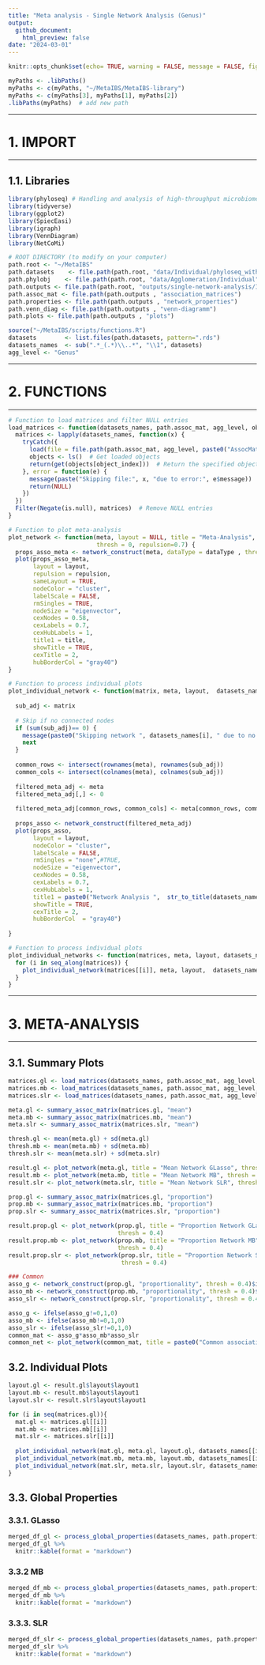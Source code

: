 ```yaml
---
title: "Meta analysis - Single Network Analysis (Genus)"
output: 
  github_document:
    html_preview: false
date: "2024-03-01"
---
```


```r
knitr::opts_chunk$set(echo= TRUE, warning = FALSE, message = FALSE, fig.path="../../../outputs/single-network-analysis/Individual/plots/Genus/") 
```

```r
myPaths <- .libPaths()
myPaths <- c(myPaths, "~/MetaIBS/MetaIBS-library")
myPaths <- c(myPaths[3], myPaths[1], myPaths[2])
.libPaths(myPaths)  # add new path
```

***********
# 1. IMPORT
***********

## 1.1. Libraries

```r
library(phyloseq) # Handling and analysis of high-throughput microbiome census data.
library(tidyverse)
library(ggplot2)
library(SpiecEasi)
library(igraph)
library(VennDiagram)
library(NetCoMi)
```

```r
# ROOT DIRECTORY (to modify on your computer)
path.root <- "~/MetaIBS"
path.datasets    <- file.path(path.root, "data/Individual/phyloseq_without_tree")
path.phylobj    <- file.path(path.root, "data/Agglomeration/Individual")
path.outputs <- file.path(path.root, "outputs/single-network-analysis/Individual")
path.assoc_mat <- file.path(path.outputs , "association_matrices")
path.properties <- file.path(path.outputs , "network_properties")
path.venn_diag <- file.path(path.outputs , "venn-diagramm")
path.plots <- file.path(path.outputs , "plots")

source("~/MetaIBS/scripts/functions.R")
datasets        <- list.files(path.datasets, pattern=".rds")
datasets_names  <- sub(".*_(.*)\\..*", "\\1", datasets)
agg_level <- "Genus"
```

**************
# 2. FUNCTIONS
**************

```r
# Function to load matrices and filter NULL entries
load_matrices <- function(datasets_names, path.assoc_mat, agg_level, object_index) {
  matrices <- lapply(datasets_names, function(x) {
    tryCatch({
      load(file = file.path(path.assoc_mat, agg_level, paste0("AssocMat_", x, ".RData")))
      objects <- ls()  # Get loaded objects
      return(get(objects[object_index]))  # Return the specified object
    }, error = function(e) {
      message(paste("Skipping file:", x, "due to error:", e$message))
      return(NULL)
    })
  })
  Filter(Negate(is.null), matrices)  # Remove NULL entries
}

# Function to plot meta-analysis
plot_network <- function(meta, layout = NULL, title = "Meta-Analysis", dataType = "condDependence", 
                         thresh = 0, repulsion=0.7) {
  props_asso_meta <- network_construct(meta, dataType = dataType , thresh = thresh)
  plot(props_asso_meta,
       layout = layout,
       repulsion = repulsion,
       sameLayout = TRUE,
       nodeColor = "cluster",
       labelScale = FALSE,
       rmSingles = TRUE,
       nodeSize = "eigenvector",
       cexNodes = 0.58,
       cexLabels = 0.7,
       cexHubLabels = 1,
       title1 = title,
       showTitle = TRUE,
       cexTitle = 2,
       hubBorderCol = "gray40")
}

# Function to process individual plots
plot_individual_network <- function(matrix, meta, layout,  datasets_names, method) {
  
  sub_adj <- matrix
  
  # Skip if no connected nodes
  if (sum(sub_adj)== 0) {
    message(paste0("Skipping network ", datasets_names[i], " due to no connected nodes."))
    next
  }
  
  common_rows <- intersect(rownames(meta), rownames(sub_adj))
  common_cols <- intersect(colnames(meta), colnames(sub_adj))
  
  filtered_meta_adj <- meta
  filtered_meta_adj[,] <- 0
  
  filtered_meta_adj[common_rows, common_cols] <- meta[common_rows, common_cols] * (sub_adj[common_rows, common_cols] != 0)
  
  props_asso <- network_construct(filtered_meta_adj)
  plot(props_asso,
       layout = layout,
       nodeColor = "cluster",
       labelScale = FALSE,
       rmSingles = "none",#TRUE,
       nodeSize = "eigenvector",
       cexNodes = 0.58,
       cexLabels = 0.7,
       cexHubLabels = 1,
       title1 = paste0("Network Analysis ",  str_to_title(datasets_names)," ",method),
       showTitle = TRUE,
       cexTitle = 2,
       hubBorderCol  = "gray40")
  
}

# Function to process individual plots
plot_individual_networks <- function(matrices, meta, layout, datasets_names, method) {
  for (i in seq_along(matrices)) {
    plot_individual_network(matrices[[i]], meta, layout,  datasets_names[[i]], method)
  }
}
```

******************
# 3. META-ANALYSIS
******************

## 3.1. Summary Plots

```r

matrices.gl <- load_matrices(datasets_names, path.assoc_mat, agg_level, 1)
matrices.mb <- load_matrices(datasets_names, path.assoc_mat, agg_level, 2)
matrices.slr <- load_matrices(datasets_names, path.assoc_mat, agg_level, 3)

meta.gl <- summary_assoc_matrix(matrices.gl, "mean")
meta.mb <- summary_assoc_matrix(matrices.mb, "mean")
meta.slr <- summary_assoc_matrix(matrices.slr, "mean")

thresh.gl <- mean(meta.gl) + sd(meta.gl)
thresh.mb <- mean(meta.mb) + sd(meta.mb)
thresh.slr <- mean(meta.slr) + sd(meta.slr)

result.gl <- plot_network(meta.gl, title = "Mean Network GLasso", thresh = thresh.gl, repulsion = 0.6)
result.mb <- plot_network(meta.mb, title = "Mean Network MB", thresh = thresh.mb, repulsion = 0.53)
result.slr <- plot_network(meta.slr, title = "Mean Network SLR", thresh = thresh.slr, repulsion = 0.6)

prop.gl <- summary_assoc_matrix(matrices.gl, "proportion")
prop.mb <- summary_assoc_matrix(matrices.mb, "proportion")
prop.slr <- summary_assoc_matrix(matrices.slr, "proportion")

result.prop.gl <- plot_network(prop.gl, title = "Proportion Network GLasso",  dataType ="proportionality", 
                               thresh = 0.4)
result.prop.mb <- plot_network(prop.mb, title = "Proportion Network MB",  dataType ="proportionality",
                               thresh = 0.4)
result.prop.slr <- plot_network(prop.slr, title = "Proportion Network SLR",  dataType ="proportionality",
                                thresh = 0.4)

### Common
asso_g <- network_construct(prop.gl, "proportionality", thresh = 0.4)$input$assoMat1
asso_mb <- network_construct(prop.mb, "proportionality", thresh = 0.4)$input$assoMat1
asso_slr <- network_construct(prop.slr, "proportionality", thresh = 0.4)$input$assoMat1

asso_g <- ifelse(asso_g!=0,1,0)
asso_mb <- ifelse(asso_mb!=0,1,0)
asso_slr <- ifelse(asso_slr!=0,1,0)
common_mat <- asso_g*asso_mb*asso_slr
common_net <- plot_network(common_mat, title = paste0("Common associations - ", agg_level), dataType ="proportionality", thresh = 0)

```

## 3.2. Individual Plots

```r
layout.gl <- result.gl$layout$layout1
layout.mb <- result.mb$layout$layout1
layout.slr <- result.slr$layout$layout1

for (i in seq(matrices.gl)){
  mat.gl <- matrices.gl[[i]]
  mat.mb <- matrices.mb[[i]]
  mat.slr <- matrices.slr[[i]]
  
  plot_individual_network(mat.gl, meta.gl, layout.gl, datasets_names[[i]], "GLasso")
  plot_individual_network(mat.mb, meta.mb, layout.mb, datasets_names[[i]], "MB")
  plot_individual_network(mat.slr, meta.slr, layout.slr, datasets_names[[i]], "SLR")
}
```


## 3.3. Global Properties 

### 3.3.1. GLasso

```r
merged_df_gl <- process_global_properties(datasets_names, path.properties, agg_level, 1)
merged_df_gl %>%
  knitr::kable(format = "markdown") 
```

### 3.3.2 MB

```r
merged_df_mb <- process_global_properties(datasets_names, path.properties, agg_level, 2)
merged_df_mb %>%
  knitr::kable(format = "markdown")
```

### 3.3.3. SLR

```r
merged_df_slr <- process_global_properties(datasets_names, path.properties, agg_level, 3)
merged_df_slr %>%
  knitr::kable(format = "markdown")
```